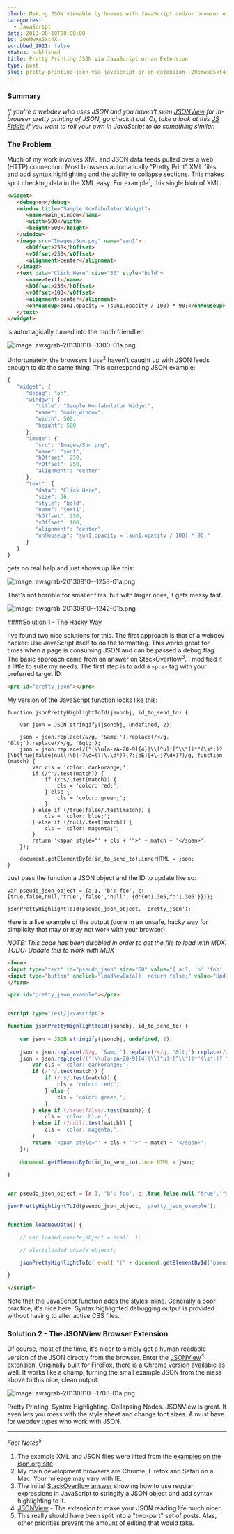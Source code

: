 ```yaml
---
blurb: Making JSON viewable by humans with JavaScript and/or browser extensions.
categories:
  - JavaScript
date: 2013-08-10T00:00:00
id: 20eMwXA5xt4X
scrubbed_2021: false
status: published
title: Pretty Printing JSON via JavaScript or an Extension
type: post
slug: pretty-printing-json-via-javascript-or-an-extension--20emwxa5xt4x
---
```


### Summary

*If you're a webdev who uses JSON and you haven't seen [JSONView](http://jsonview.com/) for in-browser pretty printing of JSON, go check it out. Or, take a look at this [JS Fiddle](http://jsfiddle.net/alanwsmith/EwT4E/) if you want to roll your own in JavaScript to do something similar.*

### The Problem

Much of my work involves XML and JSON data feeds pulled over a web (HTTP) connection. Most browsers automatically "Pretty Print" XML files and add syntax highlighting and the ability to collapse sections. This makes spot checking data in the XML easy. For example<sup>1</sup>, this single blob of XML:


```html
<widget>
   <debug>on</debug>
   <window title="Sample Konfabulator Widget">
      <name>main_window</name>
      <width>500</width>
      <height>500</height>
   </window>
   <image src="Images/Sun.png" name="sun1">
      <hOffset>250</hOffset>
      <vOffset>250</vOffset>
      <alignment>center</alignment>
   </image>
   <text data="Click Here" size="36" style="bold">
      <name>text1</name>
      <hOffset>250</hOffset>
      <vOffset>100</vOffset>
      <alignment>center</alignment>
      <onMouseUp>sun1.opacity = (sun1.opacity / 100) * 90;</onMouseUp>
   </text>
</widget>
```

is automagically turned into the much friendlier:

![Image: awsgrab-20130810--1300-01a.png](/awsgrab-20130810--1300-01a.png)

Unfortunately, the browsers I use<sup>2</sup> haven't caught up with JSON feeds enough to do the same thing. This corresponding JSON example:


```javascript
{
   "widget": {
      "debug": "on",
      "window": {
         "title": "Sample Konfabulator Widget",
         "name": "main_window",
         "width": 500,
         "height": 500
      },
      "image": {
         "src": "Images/Sun.png",
         "name": "sun1",
         "hOffset": 250,
         "vOffset": 250,
         "alignment": "center"
      },
      "text": {
         "data": "Click Here",
         "size": 36,
         "style": "bold",
         "name": "text1",
         "hOffset": 250,
         "vOffset": 100,
         "alignment": "center",
         "onMouseUp": "sun1.opacity = (sun1.opacity / 100) * 90;"
      }
   }
}
```


gets no real help and just shows up like this:

![Image: awsgrab-20130810--1258-01a.png](/awsgrab-20130810--1258-01a.png)

That's not horrible for smaller files, but with larger ones, it gets messy fast.

![Image: awsgrab-20130810--1242-01b.png](/awsgrab-20130810--1242-01b.png)

####Solution 1 - The Hacky Way

I've found two nice solutions for this. The first approach is that of a webdev hacker: Use JavaScript itself to do the formatting. This works great for times when a page is consuming JSON and can be passed a debug flag. The basic approach came from an answer on StackOverflow<sup>3</sup>. I modified it a little to suite my needs. The first step is to add a `<pre>` tag with your preferred target ID:

```html
<pre id="pretty_json"></pre>
```

My version of the JavaScript function looks like this:

```javascript{numberLines: true}
function jsonPrettyHighlightToId(jsonobj, id_to_send_to) {
    
    var json = JSON.stringify(jsonobj, undefined, 2);
    
    json = json.replace(/&/g, '&amp;').replace(/</g, '&lt;').replace(/>/g, '&gt;');
    json = json.replace(/("(\\u[a-zA-Z0-9]{4}|\\[^u]|[^\\"])*"(\s*:)?|\b(true|false|null)\b|-?\d+(?:\.\d*)?(?:[eE][+\-]?\d+)?)/g, function (match) {
        var cls = 'color: darkorange;';
        if (/^"/.test(match)) {
            if (/:$/.test(match)) {
                cls = 'color: red;';
            } else {
                cls = 'color: green;';
            }
        } else if (/true|false/.test(match)) {
            cls = 'color: blue;';
        } else if (/null/.test(match)) {
            cls = 'color: magenta;';
        }
        return '<span style="' + cls + '">' + match + '</span>';
    });
    
    document.getElementById(id_to_send_to).innerHTML = json;
}
```


Just pass the function a JSON object and the ID to update like so:


```javascript{numberLines: true}
var pseudo_json_object = {a:1, 'b':'foo', c:[true,false,null,'true','false','null', {d:{e:1.3e5,f:'1.3e5'}}]};

jsonPrettyHighlightToId(pseudo_json_object, 'pretty_json');
```

Here is a live example of the output (done in an unsafe, hacky way for simplicity that may or may not work with your browser).

*NOTE: This code has been disabled in order to get the file to load with MDX. TODO: Update this to work with MDX*

```html
<form>
<input type="text" id="pseudo_json" size="60" value="{ a:1, 'b':'foo', c:[true,false,null,'true','false','null', {d:{e:1.3e5,f:'1.3e5'} } ] } " />
<input type="button" onclick="loadNewData(); return false;" value="Update" />
</form>

<pre id="pretty_json_example"></pre>


<script type="text/javascript">

function jsonPrettyHighlightToId(jsonobj, id_to_send_to) {
    
    var json = JSON.stringify(jsonobj, undefined, 2);
    
    json = json.replace(/&/g, '&amp;').replace(/</g, '&lt;').replace(/>/g, '&gt;');
    json = json.replace(/("(\\u[a-zA-Z0-9]{4}|\\[^u]|[^\\"])*"(\s*:)?|\b(true|false|null)\b|-?\d+(?:\.\d*)?(?:[eE][+\-]?\d+)?)/g, function (match) {
        var cls = 'color: darkorange;';
        if (/^"/.test(match)) {
            if (/:$/.test(match)) {
                cls = 'color: red;';
            } else {
                cls = 'color: green;';
            }
        } else if (/true|false/.test(match)) {
            cls = 'color: blue;';
        } else if (/null/.test(match)) {
            cls = 'color: magenta;';
        }
        return '<span style="' + cls + '">' + match + '</span>';
    });
    
    document.getElementById(id_to_send_to).innerHTML = json;
    
}


var pseudo_json_object = {a:1, 'b':'foo', c:[true,false,null,'true','false','null', {d:{e:1.3e5,f:'1.3e5'}}]};

jsonPrettyHighlightToId(pseudo_json_object, 'pretty_json_example');


function loadNewData() {

	// var loaded_unsafe_object = eval(  );

	// alert(loaded_unsafe_object);

	jsonPrettyHighlightToId( eval( "(" + document.getElementById('pseudo_json').value + ")" ), 'pretty_json_example');

}

</script>
```

Note that the JavaScript function adds the styles inline. Generally a poor practice, it's nice here. Syntax highlighted debugging output is provided without having to alter active CSS files.


### Solution 2 - The JSONView Browser Extension

Of course, most of the time, it's nicer to simply get a human readable version of the JSON directly from the browser. Enter the [JSONView](http://jsonview.com/)<sup>4</sup>  extension. Originally built for FireFox, there is a Chrome version available as well. It works like a champ, turning the small example JSON from the mess above to this nice, clean output:

![Image: awsgrab-20130810--1703-01a.png](/awsgrab-20130810--1703-01a.png) 

Pretty Printing. Syntax Highlighting. Collapsing Nodes. JSONView is great. It even lets you mess with the style sheet and change font sizes. A must have for webdev types who work with JSON.



---


*Foot Notes<sup>5</sup>*

1. The example XML and JSON files were lifted from the [examples on the json.org site](http://json.org/example.html).
2. My main development browsers are Chrome, Firefox and Safari on a Mac. Your mileage may vary with IE.
3. The initial [StackOverflow answer](http://stackoverflow.com/questions/4810841/json-pretty-print-using-javascript/7220510#7220510) showing how to use regular expressions in JavaScript to stringify a JSON object and add syntax highlighting to it. 
4. [JSONView](http://jsonview.com/) - The extension to make your JSON reading life much nicer. 
5. This really should have been split into a "two-part" set of posts. Alas, other priorities prevent the amount of editing that would take.